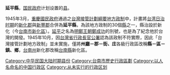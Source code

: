 {{noteTA
|1=zh-hans:庄; zh-hant:庄;
}}
'''延平縣'''，[[国民政府|国民政府]]计划设置的[[縣_(中華民國)|县]]。

1945年3月，[[重慶國民政府|重慶國民政府]]通過之[[台灣接管計劃綱要地方政制|台灣接管計劃綱要地方政制]]中，計畫將[[台湾日治时期|台湾日治时期]]的[[新化郡|新化郡]]與[[新豐郡|新豐郡]]合併為'''延平縣'''，為該地方政制的30個[[縣|縣]]之一，縣治設於新化（今[[台南市|台南市]][[新化區|新化區]]）。[[延平郡王|延平]]之名為[[明鄭王朝|明鄭王朝]][[鄭成功|鄭成功]]的別號，也是為了紀念他於台灣的開發。1945年10月，因[[台灣省行政長官公署|台灣省行政長官公署]]認為該政制不符實際，因此「台灣接管計劃地方政制」並未實施，僅將'''州廳－郡－街、庄'''各級行政區改稱'''縣－區－鎮、鄉'''，[[台南州|台南州]]新化郡改稱[[台南縣|台南縣]]新化區。

[[Category:中华民国大陆时期县份|Category:中华民国大陆时期县份]]
[[Category:台南市歷史行政區劃|Category:台南市歷史行政區劃]]
[[Category:以人名命名的中国行政区|Category:以人名命名的中国行政区]]
[[Category:从未实行的行政区划|Category:从未实行的行政区划]]